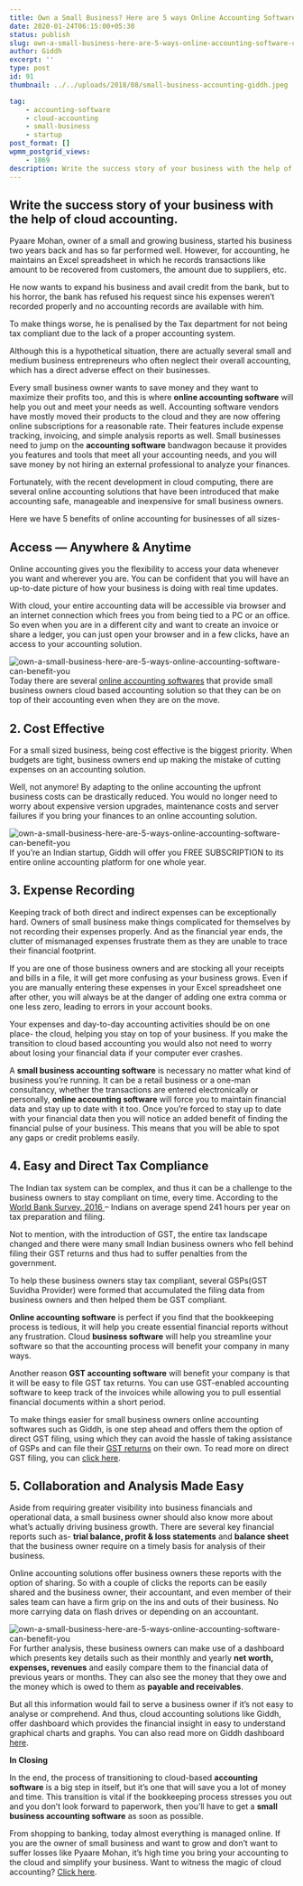 ```yaml
---
title: Own a Small Business? Here are 5 ways Online Accounting Software can benefit you
date: 2020-01-24T06:15:00+05:30
status: publish
slug: own-a-small-business-here-are-5-ways-online-accounting-software-can-benefit-you
author: Giddh
excerpt: ''
type: post
id: 91
thumbnail: ../../uploads/2018/08/small-business-accounting-giddh.jpeg

tag:
    - accounting-software
    - cloud-accounting
    - small-business
    - startup
post_format: []
wpmm_postgrid_views:
    - 1869
description: Write the success story of your business with the help of cloud accounting. Pyaare Mohan, owner of a small and growing business, started his business two years back and has so far performed well.
---
```

Write the success story of your business with the help of cloud accounting. 
----------------------------------------------------------------------------

Pyaare Mohan, owner of a small and growing business, started his business two years back and has so far performed well. However, for accounting, he maintains an Excel spreadsheet in which he records transactions like amount to be recovered from customers, the amount due to suppliers, etc.

He now wants to expand his business and avail credit from the bank, but to his horror, the bank has refused his request since his expenses weren’t recorded properly and no accounting records are available with him.

To make things worse, he is penalised by the Tax department for not being tax compliant due to the lack of a proper accounting system.

Although this is a hypothetical situation, there are actually several small and medium business entrepreneurs who often neglect their overall accounting, which has a direct adverse effect on their businesses.

Every small business owner wants to save money and they want to maximize their profits too, and this is where **online accounting software** will help you out and meet your needs as well. Accounting software vendors have mostly moved their products to the cloud and they are now offering online subscriptions for a reasonable rate. Their features include expense tracking, invoicing, and simple analysis reports as well. Small businesses need to jump on the **accounting software** bandwagon because it provides you features and tools that meet all your accounting needs, and you will save money by not hiring an external professional to analyze your finances.

Fortunately, with the recent development in cloud computing, there are several online accounting solutions that have been introduced that make accounting safe, manageable and inexpensive for small business owners.

Here we have 5 benefits of online accounting for businesses of all sizes-

**Access — Anywhere &amp; Anytime**
-----------------------------------

Online accounting gives you the flexibility to access your data whenever you want and wherever you are. You can be confident that you will have an up-to-date picture of how your business is doing with real time updates.

With cloud, your entire accounting data will be accessible via browser and an internet connection which frees you from being tied to a PC or an office. So even when you are in a different city and want to create an invoice or share a ledger, you can just open your browser and in a few clicks, have an access to your accounting solution.

<img class="wp-block-image size-large" src ="https://miro.medium.com/max/490/1*YNeXQ7OTqoAXbsOFqE9cqg.jpeg" alt="own-a-small-business-here-are-5-ways-online-accounting-software-can-benefit-you" />Today there are several [online accounting softwares](https://giddh.com) that provide small business owners cloud based accounting solution so that they can be on top of their accounting even when they are on the move.

**2. Cost Effective**
---------------------

For a small sized business, being cost effective is the biggest priority. When budgets are tight, business owners end up making the mistake of cutting expenses on an accounting solution.

Well, not anymore! By adapting to the online accounting the upfront business costs can be drastically reduced. You would no longer need to worry about expensive version upgrades, maintenance costs and server failures if you bring your finances to an online accounting solution.

<img class="wp-block-image size-large" src ="https://miro.medium.com/max/527/1*y7-Zqq3iauNlHEt1oq6PxA.jpeg" alt="own-a-small-business-here-are-5-ways-online-accounting-software-can-benefit-you" />If you’re an Indian startup, Giddh will offer you FREE SUBSCRIPTION to its entire online accounting platform for one whole year.

**3. Expense Recording**
------------------------

Keeping track of both direct and indirect expenses can be exceptionally hard. Owners of small business make things complicated for themselves by not recording their expenses properly. And as the financial year ends, the clutter of mismanaged expenses frustrate them as they are unable to trace their financial footprint.

If you are one of those business owners and are stocking all your receipts and bills in a file, it will get more confusing as your business grows. Even if you are manually entering these expenses in your Excel spreadsheet one after other, you will always be at the danger of adding one extra comma or one less zero, leading to errors in your account books.

Your expenses and day-to-day accounting activities should be on one place- the cloud, helping you stay on top of your business. If you make the transition to cloud based accounting you would also not need to worry about losing your financial data if your computer ever crashes.

A **small business accounting software** is necessary no matter what kind of business you’re running. It can be a retail business or a one-man consultancy, whether the transactions are entered electronically or personally, **online accounting software** will force you to maintain financial data and stay up to date with it too. Once you’re forced to stay up to date with your financial data then you will notice an added benefit of finding the financial pulse of your business. This means that you will be able to spot any gaps or credit problems easily.

**4. Easy and Direct Tax Compliance**
-------------------------------------

The Indian tax system can be complex, and thus it can be a challenge to the business owners to stay compliant on time, every time. According to the [World Bank Survey, 2016 ](https://www.worldbank.org/en/events/2015/11/11/doing-business-2016-report)– Indians on average spend 241 hours per year on tax preparation and filing.

Not to mention, with the introduction of GST, the entire tax landscape changed and there were many small Indian business owners who fell behind filing their GST returns and thus had to suffer penalties from the government.

To help these business owners stay tax compliant, several GSPs(GST Suvidha Provider) were formed that accumulated the filing data from business owners and then helped them be GST compliant.

**Online accounting software** is perfect if you find that the bookkeeping process is tedious, it will help you create essential financial reports without any frustration. Cloud **business software** will help you streamline your software so that the accounting process will benefit your company in many ways.

Another reason **GST accounting software** will benefit your company is that it will be easy to file GST tax returns. You can use GST-enabled accounting software to keep track of the invoices while allowing you to pull essential financial documents within a short period.

To make things easier for small business owners online accounting softwares such as Giddh, is one step ahead and offers them the option of direct GST filing, using which they can avoid the hassle of taking assistance of GSPs and can file their [GST returns](https://giddh.com/gst) on their own. To read more on direct GST filing, you can [click here](https://giddh.com/blog/giddh-keeping-indian-business-owners-gst-compliant-future-proof).

**5. Collaboration and Analysis Made Easy**
-------------------------------------------

Aside from requiring greater visibility into business financials and operational data, a small business owner should also know more about what’s actually driving business growth. There are several key financial reports such as- **trial balance, profit &amp; loss statements** and **balance sheet** that the business owner require on a timely basis for analysis of their business.

Online accounting solutions offer business owners these reports with the option of sharing. So with a couple of clicks the reports can be easily shared and the business owner, their accountant, and even member of their sales team can have a firm grip on the ins and outs of their business. No more carrying data on flash drives or depending on an accountant.

<img class="wp-block-image size-large" src="https://miro.medium.com/max/660/1*w5xHgULbWOouINz-2njCOA.jpeg" alt="own-a-small-business-here-are-5-ways-online-accounting-software-can-benefit-you" />For further analysis, these business owners can make use of a dashboard which presents key details such as their monthly and yearly **net worth, expenses, revenues** and easily compare them to the financial data of previous years or months. They can also see the money that they owe and the money which is owed to them as **payable and receivables**.

But all this information would fail to serve a business owner if it’s not easy to analyse or comprehend. And thus, cloud accounting solutions like Giddh, offer dashboard which provides the financial insight in easy to understand graphical charts and graphs. You can also read more on Giddh dashboard [here](https://giddh.com/blog/3-reasons-to-move-forward-with-online-accounting-and-leave-hassles-of-manual-work-behind).

**In Closing**

In the end, the process of transitioning to cloud-based **accounting software** is a big step in itself, but it’s one that will save you a lot of money and time. This transition is vital if the bookkeeping process stresses you out and you don’t look forward to paperwork, then you’ll have to get a **small business accounting software** as soon as possible.

From shopping to banking, today almost everything is managed online. If you are the owner of small business and want to grow and don’t want to suffer losses like Pyaare Mohan, it’s high time you bring your accounting to the cloud and simplify your business. Want to witness the magic of cloud accounting? [Click here](https://giddh.com).